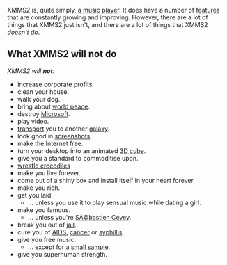 XMMS2 is, quite simply, [[About|a music player]]. It does have a number of [[features]] that are constantly growing and improving. However, there are a lot of things that XMMS2 just isn't, and there are a lot of things that XMMS2 ''doesn't do''.

== What XMMS2 will not do ==
''XMMS2 will '''not''':''
* increase corporate profits.
* clean your house.
* walk your dog.
* bring about [[Wikipedia:Wolrd Peace|world peace]].
* destroy [[Wikipedia:Microsoft|Microsoft]].
* play video.
* [[Wikipedia:Stargate SG-1|transport]] you to another [[Wikipedia:Stargate Atlantis|galaxy]].
* look good in [[screenshots]].
* make the Internet free.
* turn your desktop into an animated [[Wikipedia:Xgl|3D cube]].
* give you a standard to commoditise upon.
* [[Wikipedia:Steve Irwin|wrestle crocodiles]]
* make you live forever.
* come out of a shiny box and install itself in your heart forever.
* make you rich.
* get you laid.
** ... unless you use it to play sensual music while dating a girl.
* make you famous.
** ... unless you're [[SÃ©bastien Cevey]].
* break you out of [[Wikipedia:Prison Break|jail]].
* cure you of [[Wikipedia:AIDS|AIDS]], [[Wikipedia:Cancer|cancer]] or [[Wikipedia:Syphillis|syphillis]].
* give you free music.
** ... except for a [[Intro Clips|small sample]].
* give you superhuman strength.